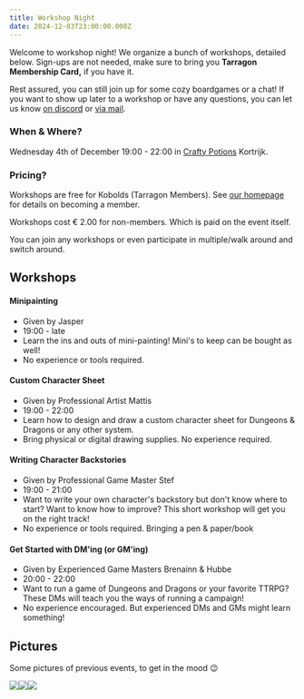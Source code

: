 ```yaml
---
title: Workshop Night
date: 2024-12-03T23:00:00.000Z
---
```


Welcome to workshop night! We organize a bunch of workshops, detailed below. Sign-ups are not needed, make sure to bring you **Tarragon Membership Card,** if you have it.

Rest assured, you can still join up for some cozy boardgames or a chat! If you want to show up later to a workshop or have any questions, you can let us know [on discord](https://discord.com/invite/TjDUu2Gkag) or [via mail](mailto\:tarragonvzw@gmail.com).

### When & Where?

Wednesday 4th of December 19:00 - 22:00 in [Crafty Potions](https://maps.app.goo.gl/Gzm1VVBpcnpDms4F7) Kortrijk.

### Pricing?

Workshops are free for Kobolds (Tarragon Members). See [our homepage](https://tarragon.be) for details on becoming a member.

Workshops cost € 2.00 for non-members. Which is paid on the event itself.

You can join any workshops or even participate in multiple/walk around and switch around.

## Workshops

#### Minipainting

* Given by Jasper
* 19:00 - late
* Learn the ins and outs of mini-painting! Mini's to keep can be bought as well!
* No experience or tools required.

#### Custom Character Sheet

* Given by Professional Artist Mattis
* 19:00 - 22:00
* Learn how to design and draw a custom character sheet for Dungeons & Dragons or any other system.
* Bring physical or digital drawing supplies. No experience required.

#### Writing Character Backstories

* Given by Professional Game Master Stef
* 19:00 - 21:00
* Want to write your own character's backstory but don't know where to start? Want to know how to improve? This short workshop will get you on the right track!
* No experience or tools required. Bringing a pen & paper/book

#### Get Started with DM'ing (or GM'ing)

* Given by Experienced Game Masters Brenainn & Hubbe
* 20:00 - 22:00
* Want to run a game of Dungeons and Dragons or your favorite TTRPG? These DMs will teach you the ways of running a campaign!
* No experience encouraged. But experienced DMs and GMs might learn something!

## Pictures

Some pictures of previous events, to get in the mood 😉

![](</uploads/public/uploads/eventpics/2023 Workshop Night/PXL_20240417_171504181.jpg>)![](</uploads/public/uploads/eventpics/2023 Workshop Night/IMG_0052.jpg>)![](</uploads/public/uploads/eventpics/2023 Workshop Night/IMG_0046.jpg>)
